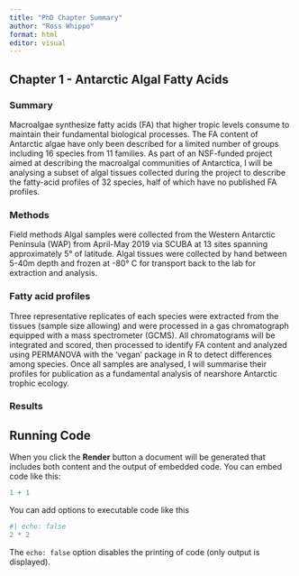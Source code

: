 ---
title: "PhD Chapter Summary"
author: "Ross Whippo"
format: html
editor: visual
---

## Chapter 1 - Antarctic Algal Fatty Acids

### Summary

Macroalgae synthesize fatty acids (FA) that higher tropic levels consume to maintain their fundamental biological processes.  The FA content of Antarctic algae have only been described for a limited number of groups including 16 species from 11 families. As part of an NSF-funded project aimed at describing the macroalgal communities of Antarctica, I will be analysing a subset of  algal tissues collected during the project to describe the fatty-acid profiles of 32 species, half of which have no published FA profiles. 

### Methods

Field methods Algal samples were collected from the Western Antarctic Peninsula (WAP) from April-May 2019 via SCUBA at 13 sites spanning approximately 5° of latitude. Algal tissues were collected by hand between 5-40m depth and frozen at -80° C for transport back to the lab for extraction and analysis.

### Fatty acid profiles 

Three representative replicates of each species were extracted from the tissues (sample size allowing) and were processed in a gas chromatograph equipped with a mass spectrometer (GCMS). All chromatograms will be integrated and scored, then processed to identify FA content and analyzed using PERMANOVA with the 'vegan' package in R to detect differences among species. Once all samples are analysed, I will summarise their profiles for publication as a fundamental analysis of nearshore Antarctic trophic ecology. 
 
### Results



## Running Code

When you click the **Render** button a document will be generated that includes both content and the output of embedded code. You can embed code like this:

```{r}
1 + 1
```

You can add options to executable code like this

```{r}
#| echo: false
2 * 2
```

The `echo: false` option disables the printing of code (only output is displayed).
